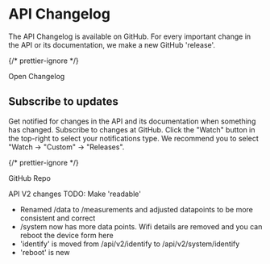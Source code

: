 
# API Changelog

The API Changelog is available on GitHub. For every important change in the API or its documentation, we make a new GitHub 'release'.

{/* prettier-ignore */}
<Link className='button button--primary' to='https://github.com/homewizard/api-documentation/releases'>Open Changelog</Link>

## Subscribe to updates

Get notified for changes in the API and its documentation when something has changed. Subscribe to changes at GitHub. Click the "Watch" button in the top-right to select your notifications type. We recommend you to select "Watch → "Custom" → "Releases".

{/* prettier-ignore */}
<Link className='button button--primary' to='https://github.com/homewizard/api-documentation'>GitHub Repo</Link>

API V2 changes
TODO: Make 'readable'

- Renamed /data to /measurements and adjusted datapoints to be more consistent and correct
- /system now has more data points. Wifi details are removed and you can reboot the device form here
- 'identify' is moved from /api/v2/identify to /api/v2/system/identify
- 'reboot' is new
